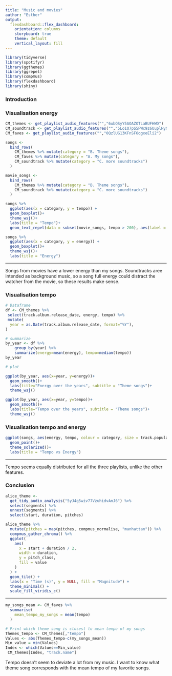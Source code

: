 ```yaml
---
title: "Music and movies"
author: "Esther"
output: 
  flexdashboard::flex_dashboard:
    orientation: columns
    storyboard: true
    theme: default
    vertical_layout: fill
---
```


```r
library(tidyverse)
library(spotifyr)
library(ggthemes)
library(ggrepel)
library(compmus)
library(flexdashboard)
library(shiny)
```

### Introduction


### Visualisation energy

```r
CM_themes <- get_playlist_audio_features("","6ubQSyY5AOAZOTLaBUFHWD")
CM_soundtrack <- get_playlist_audio_features("","5Lo1O7pS5PWc9z6UuplHyX")
CM_faves <- get_playlist_audio_features("","0QzlUG13KFnSFOqgxeEli2")
```
```r
songs <-
  bind_rows(
    CM_themes %>% mutate(category = "B. Theme songs"),
    CM_faves %>% mutate(category = "A. My songs"),
    CM_soundtrack %>% mutate(category = "C. more soundtracks")
  )
```
```r
movie_songs <-
  bind_rows(
    CM_themes %>% mutate(category = "B. Theme songs"),
    CM_soundtrack %>% mutate(category = "C. more soundtracks")
  )
```
```r
songs %>%
  ggplot(aes(x = category, y = tempo)) +
  geom_boxplot()+
  theme_wsj()+
  labs(title = "Tempo")+
  geom_text_repel(data = subset(movie_songs, tempo > 200), aes(label = track.name), size=3)
```
```r
songs %>%
  ggplot(aes(x = category, y = energy)) +
  geom_boxplot()+
  theme_wsj()+
  labs(title = "Energy")
```

--- 


Songs from movies have a lower energy than my songs. Soundtracks aree intended as background music, so a song full energy could distract the watcher from the movie, so these results make sense. 

### Visualisation tempo

```r
# Dataframe
df <- CM_themes %>%
 select(track.album.release_date, energy, tempo) %>%
 mutate(
  year = as.Date(track.album.release_date, format="%Y"),
)

# summarize
by_year <- df %>%
    group_by(year) %>%
    summarize(energy=mean(energy), tempo=median(tempo))
by_year
```
```r
# plot

ggplot(by_year, aes(x=year, y=energy))+
  geom_smooth()+
  labs(title="Energy over the years", subtitle = "Theme songs")+
  theme_wsj()

```
```r
ggplot(by_year, aes(x=year, y=tempo))+
  geom_smooth()+
  labs(title="Tempo over the years", subtitle = "Theme songs")+
  theme_wsj()
```




### Visualisation tempo and energy

```r
ggplot(songs, aes(energy, tempo, colour = category, size = track.popularity)) + 
  geom_point()+
  theme_solarized()+
  labs(title = "Tempo vs Energy")

```

---

Tempo seems equally distributed for all the three playlists, unlike the other features.





### Conclusion


```r
alice_theme <-
  get_tidy_audio_analysis("5yJ4g5wiv77VzuhidvAnJ6") %>%
  select(segments) %>%
  unnest(segments) %>%
  select(start, duration, pitches)

alice_theme %>%
  mutate(pitches = map(pitches, compmus_normalise, "manhattan")) %>%
  compmus_gather_chroma() %>% 
  ggplot(
    aes(
      x = start + duration / 2,
      width = duration,
      y = pitch_class,
      fill = value
    )
  ) +
  geom_tile() +
  labs(x = "Time (s)", y = NULL, fill = "Magnitude") +
  theme_minimal() +
  scale_fill_viridis_c()
```

---


```r
my_songs_mean <- CM_faves %>%
  summarise(
    mean_tempo_my_songs = mean(tempo)
  )
```
```r
# Print which theme song is closest to mean tempo of my songs
Themes_tempo <- CM_themes[,"tempo"]
Values <- abs(Themes_tempo-c(my_songs_mean))
Min_value = min(Values)
Index <- which(Values==Min_value)
 CM_themes[Index, "track.name"]

```

Tempo doesn't seem to deviate a lot from my music. I want to know what theme song corresponds with the mean tempo of my favorite songs.
